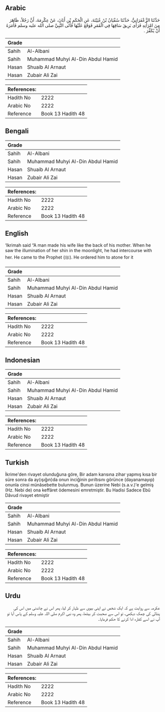 ## Arabic


<div dir="rtl" lang="ar" style={{fontSize:'larger',backgroundColor:'#f8f9fa',padding:20}}>
حَدَّثَنَا الزَّعْفَرَانِيُّ، حَدَّثَنَا سُفْيَانُ بْنُ عُيَيْنَةَ، عَنِ الْحَكَمِ بْنِ أَبَانَ، عَنْ عِكْرِمَةَ، أَنَّ رَجُلاً، ظَاهَرَ مِنَ امْرَأَتِهِ فَرَأَى بَرِيقَ سَاقِهَا فِي الْقَمَرِ فَوَقَعَ عَلَيْهَا فَأَتَى النَّبِيَّ صلى الله عليه وسلم فَأَمَرَهُ أَنْ يُكَفِّرَ ‏.‏
</div>
<div style={{backgroundColor:'#f8f9fa',padding:20, marginBottom: 10}}><table> <thead> <tr> <th>Grade</th> <th></th> </tr> </thead> <tbody> <tr><td>Sahih</td><td>Al-Albani</td></tr><tr><td>Sahih</td><td>Muhammad Muhyi Al-Din Abdul Hamid</td></tr><tr><td>Hasan</td><td>Shuaib Al Arnaut</td></tr><tr><td>Hasan</td><td>Zubair Ali Zai</td></tr></tbody></table><table> <thead> <tr> <th>References:</th> <th></th> </tr> </thead> <tbody><tr><td>Hadith No</td><td>2222</td></tr><tr><td>Arabic No</td><td>2222</td></tr><tr><td>Reference</td><td>Book 13 Hadith 48</td></tr></tbody></table></div>

## Bengali


<div dir="ltr" lang="bn" style={{fontSize:'larger',backgroundColor:'#f8f9fa',padding:20}}>

</div>
<div style={{backgroundColor:'#f8f9fa',padding:20, marginBottom: 10}}><table> <thead> <tr> <th>Grade</th> <th></th> </tr> </thead> <tbody> <tr><td>Sahih</td><td>Al-Albani</td></tr><tr><td>Sahih</td><td>Muhammad Muhyi Al-Din Abdul Hamid</td></tr><tr><td>Hasan</td><td>Shuaib Al Arnaut</td></tr><tr><td>Hasan</td><td>Zubair Ali Zai</td></tr></tbody></table><table> <thead> <tr> <th>References:</th> <th></th> </tr> </thead> <tbody><tr><td>Hadith No</td><td>2222</td></tr><tr><td>Arabic No</td><td>2222</td></tr><tr><td>Reference</td><td>Book 13 Hadith 48</td></tr></tbody></table></div>

## English


<div dir="ltr" lang="en" style={{fontSize:'larger',backgroundColor:'#f8f9fa',padding:20}}>
‘Ikrimah said “A man made his wife like the back of his mother. When he saw the illumination of her shin in the moonlight, he had intercourse with her. He came to the Prophet (ﷺ). He ordered him to atone for it
</div>
<div style={{backgroundColor:'#f8f9fa',padding:20, marginBottom: 10}}><table> <thead> <tr> <th>Grade</th> <th></th> </tr> </thead> <tbody> <tr><td>Sahih</td><td>Al-Albani</td></tr><tr><td>Sahih</td><td>Muhammad Muhyi Al-Din Abdul Hamid</td></tr><tr><td>Hasan</td><td>Shuaib Al Arnaut</td></tr><tr><td>Hasan</td><td>Zubair Ali Zai</td></tr></tbody></table><table> <thead> <tr> <th>References:</th> <th></th> </tr> </thead> <tbody><tr><td>Hadith No</td><td>2222</td></tr><tr><td>Arabic No</td><td>2222</td></tr><tr><td>Reference</td><td>Book 13 Hadith 48</td></tr></tbody></table></div>

## Indonesian


<div dir="ltr" lang="id" style={{fontSize:'larger',backgroundColor:'#f8f9fa',padding:20}}>

</div>
<div style={{backgroundColor:'#f8f9fa',padding:20, marginBottom: 10}}><table> <thead> <tr> <th>Grade</th> <th></th> </tr> </thead> <tbody> <tr><td>Sahih</td><td>Al-Albani</td></tr><tr><td>Sahih</td><td>Muhammad Muhyi Al-Din Abdul Hamid</td></tr><tr><td>Hasan</td><td>Shuaib Al Arnaut</td></tr><tr><td>Hasan</td><td>Zubair Ali Zai</td></tr></tbody></table><table> <thead> <tr> <th>References:</th> <th></th> </tr> </thead> <tbody><tr><td>Hadith No</td><td>2222</td></tr><tr><td>Arabic No</td><td>2222</td></tr><tr><td>Reference</td><td>Book 13 Hadith 48</td></tr></tbody></table></div>

## Turkish


<div dir="ltr" lang="tr" style={{fontSize:'larger',backgroundColor:'#f8f9fa',padding:20}}>
İkrime'den rivayet olunduğuna göre, Bir adam karısına zihar yapmış kısa bir süre sonra da ay(ışığın)da onun inciğinin pırıltısını görünce (dayanamayıp) onunla cinsi münâsebette bulunmuş. Bunun üzerine Nebi (s.a.v.)'e gelmiş (Hz. Nebi de) ona keffâret ödemesini emretmiştir. Bu Hadisi Sadece Ebû Dâvud rivayet etmiştir
</div>
<div style={{backgroundColor:'#f8f9fa',padding:20, marginBottom: 10}}><table> <thead> <tr> <th>Grade</th> <th></th> </tr> </thead> <tbody> <tr><td>Sahih</td><td>Al-Albani</td></tr><tr><td>Sahih</td><td>Muhammad Muhyi Al-Din Abdul Hamid</td></tr><tr><td>Hasan</td><td>Shuaib Al Arnaut</td></tr><tr><td>Hasan</td><td>Zubair Ali Zai</td></tr></tbody></table><table> <thead> <tr> <th>References:</th> <th></th> </tr> </thead> <tbody><tr><td>Hadith No</td><td>2222</td></tr><tr><td>Arabic No</td><td>2222</td></tr><tr><td>Reference</td><td>Book 13 Hadith 48</td></tr></tbody></table></div>

## Urdu


<div dir="rtl" lang="ur" style={{fontSize:'larger',backgroundColor:'#f8f9fa',padding:20}}>
عکرمہ سے روایت ہے کہ ایک شخص نے اپنی بیوی سے ظہار کر لیا، پھر اس نے چاندنی میں اس کی پنڈلی کی چمک دیکھی، تو اس سے صحبت کر بیٹھا، پھر وہ نبی اکرم صلی اللہ علیہ وسلم کے پاس آیا تو آپ نے اسے کفارہ ادا کرنے کا حکم فرمایا۔
</div>
<div style={{backgroundColor:'#f8f9fa',padding:20, marginBottom: 10}}><table> <thead> <tr> <th>Grade</th> <th></th> </tr> </thead> <tbody> <tr><td>Sahih</td><td>Al-Albani</td></tr><tr><td>Sahih</td><td>Muhammad Muhyi Al-Din Abdul Hamid</td></tr><tr><td>Hasan</td><td>Shuaib Al Arnaut</td></tr><tr><td>Hasan</td><td>Zubair Ali Zai</td></tr></tbody></table><table> <thead> <tr> <th>References:</th> <th></th> </tr> </thead> <tbody><tr><td>Hadith No</td><td>2222</td></tr><tr><td>Arabic No</td><td>2222</td></tr><tr><td>Reference</td><td>Book 13 Hadith 48</td></tr></tbody></table></div>